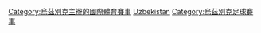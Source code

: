 [[Category:烏茲別克主辦的國際體育賽事|Category:烏茲別克主辦的國際體育賽事]]
[[Category:亞洲國家主辦的國際足球賽事|Uzbekistan]]
[[Category:烏茲別克足球賽事|Category:烏茲別克足球賽事]]